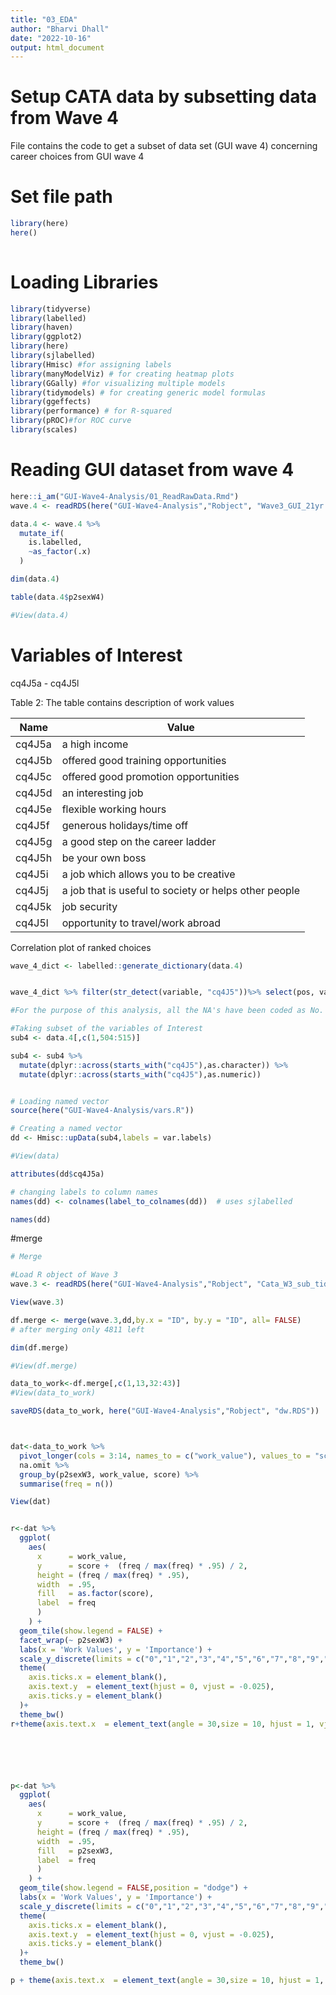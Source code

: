 ```yaml
---
title: "03_EDA"
author: "Bharvi Dhall"
date: "2022-10-16"
output: html_document
---
```


# Setup CATA data by subsetting data from Wave 4
File contains the code to get a subset of data set (GUI wave 4) concerning career choices from GUI wave 4

# Set file path

```r
library(here)
here()
  
```

# Loading Libraries

```r
library(tidyverse)
library(labelled)
library(haven)
library(ggplot2)
library(here)
library(sjlabelled) 
library(Hmisc) #for assigning labels
library(manyModelViz) # for creating heatmap plots
library(GGally) #for visualizing multiple models
library(tidymodels) # for creating generic model formulas
library(ggeffects)
library(performance) # for R-squared
library(pROC)#for ROC curve
library(scales)
```


# Reading GUI dataset from wave 4

```r
here::i_am("GUI-Wave4-Analysis/01_ReadRawData.Rmd")
wave.4 <- readRDS(here("GUI-Wave4-Analysis","Robject", "Wave3_GUI_21yr.RDS"))

data.4 <- wave.4 %>%
  mutate_if(
    is.labelled,
    ~as_factor(.x)
  )

dim(data.4)

table(data.4$p2sexW4)

#View(data.4)
```




# Variables of Interest


cq4J5a - cq4J5l

Table 2: The table contains description of work values


| Name         | Value |   
|--------------|----------------------------|
| cq4J5a | a high income | E
| cq4J5b | offered good training opportunities | I
| cq4J5c | offered good promotion opportunities |
| cq4J5d | an interesting job | I
| cq4J5e | flexible working hours | E
| cq4J5f | generous holidays/time off |  E
| cq4J5g | a good step on the career ladder |
| cq4J5h | be your own boss |  
| cq4J5i | a job which allows you to be creative |  I
| cq4J5j | a job that is useful to society or helps other people|  I
| cq4J5k | job security |  E
| cq4J5l | opportunity to travel/work abroad |  E




Correlation plot of ranked choices
```r
wave_4_dict <- labelled::generate_dictionary(data.4)


wave_4_dict %>% filter(str_detect(variable, "cq4J5"))%>% select(pos, variable, label,col_type)

#For the purpose of this analysis, all the NA's have been coded as No.

#Taking subset of the variables of Interest
sub4 <- data.4[,c(1,504:515)]

sub4 <- sub4 %>%
  mutate(dplyr::across(starts_with("cq4J5"),as.character)) %>%
  mutate(dplyr::across(starts_with("cq4J5"),as.numeric)) 


# Loading named vector
source(here("GUI-Wave4-Analysis/vars.R"))

# Creating a named vector
dd <- Hmisc::upData(sub4,labels = var.labels)

#View(data)

attributes(dd$cq4J5a)

# changing labels to column names
names(dd) <- colnames(label_to_colnames(dd))  # uses sjlabelled

names(dd)


```


#merge 

```r
# Merge

#Load R object of Wave 3
wave.3 <- readRDS(here("GUI-Wave4-Analysis","Robject", "Cata_W3_sub_tidy.RDS"))

View(wave.3)

df.merge <- merge(wave.3,dd,by.x = "ID", by.y = "ID", all= FALSE)
# after merging only 4811 left

dim(df.merge)

#View(df.merge)
```


```r
data_to_work<-df.merge[,c(1,13,32:43)]
#View(data_to_work)

saveRDS(data_to_work, here("GUI-Wave4-Analysis","Robject", "dw.RDS"))



dat<-data_to_work %>%
  pivot_longer(cols = 3:14, names_to = c("work_value"), values_to = "score") %>%
  na.omit %>%
  group_by(p2sexW3, work_value, score) %>%
  summarise(freq = n())

View(dat)


r<-dat %>%
  ggplot(
    aes(
      x      = work_value, 
      y      = score +  (freq / max(freq) * .95) / 2, 
      height = (freq / max(freq) * .95), 
      width  = .95,
      fill   = as.factor(score),
      label  = freq
      )
    ) +
  geom_tile(show.legend = FALSE) +
  facet_wrap(~ p2sexW3) +
  labs(x = 'Work Values', y = 'Importance') +
  scale_y_discrete(limits = c("0","1","2","3","4","5","6","7","8","9","10")) +
  theme(
    axis.ticks.x = element_blank(),
    axis.text.y  = element_text(hjust = 0, vjust = -0.025),
    axis.ticks.y = element_blank()
  )+
  theme_bw()
r+theme(axis.text.x  = element_text(angle = 30,size = 10, hjust = 1, vjust = 0.9))






p<-dat %>%
  ggplot(
    aes(
      x      = work_value, 
      y      = score +  (freq / max(freq) * .95) / 2, 
      height = (freq / max(freq) * .95), 
      width  = .95,
      fill   = p2sexW3,
      label  = freq
      )
    ) +
  geom_tile(show.legend = FALSE,position = "dodge") +
  labs(x = 'Work Values', y = 'Importance') +
  scale_y_discrete(limits = c("0","1","2","3","4","5","6","7","8","9","10")) +
  theme(
    axis.ticks.x = element_blank(),
    axis.text.y  = element_text(hjust = 0, vjust = -0.025),
    axis.ticks.y = element_blank()
  )+
  theme_bw()

p + theme(axis.text.x  = element_text(angle = 30,size = 10, hjust = 1, vjust = 0.9))
```


